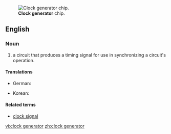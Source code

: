 [[Image:ICS 952018AF.jpg|thumb|'''Clock generator''' chip.]]
==English==
{{wikipedia}}

===Noun===
{{en-noun|head=[[clock]] [[generator]]}}

# {{context|computing|electronics|lang=en}} a circuit that produces a timing signal for use in synchronizing a circuit's operation.

====Translations====
{{trans-top|circuit}}
* German: {{t-|de|Taktgeber|n}}
{{trans-mid}}
* Korean: {{t-|ko|클럭발생부|tr=keulleok-balsaengbu}}
{{trans-bottom}}

====Related terms====
* [[clock signal]]

[[vi:clock generator]]
[[zh:clock generator]]
